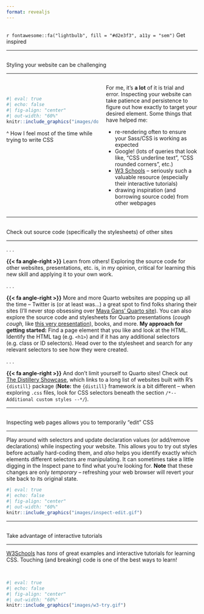 ```yaml
---
format: revealjs
---
```


##  {#get-inspired data-menu-title="Get inspired" background="#053660"}

<div class="page-center">
<div class="custom-subtitle">`r fontawesome::fa("lightbulb", fill = "#d2e3f3", a11y = "sem")` Get inspired</div>
</div>

---

##  {#trial-error data-menu-title="Styling = lots of trial & error"}

[Styling your website can be challenging]{.slide-title3}

<hr>

:::: {.columns}

::: {.column width="50%"}

<br>

```r
#| eval: true 
#| echo: false
#| fig-align: "center"
#| out-width: "60%" 
knitr::include_graphics("images/dont-know.gif")
```

::: {.body-text-s .gray-text .center-text .topbr}
^ How I feel most of the time while trying to write CSS
:::

:::

::: {.column width="50%"}

::: {.body-text}
For me, it’s **a lot** of it is trial and error. Inspecting your website can take patience and persistence to figure out how exactly to target your desired element. Some things that have helped me:
<!-- ...and honestly, ***a lot*** of it is trial and error. Inspecting (*reminder: right-click on an element in your website preview and choose "Inspect"*) your website can take patience and persistence to figure out how exactly to target your desired element. -->
:::

::: incremental
::: {.body-text}
- re-rendering often to ensure your Sass/CSS is working as expected
- Google! (lots of queries that look like, “CSS underline text”, “CSS rounded corners”, etc.)
- [W3 Schools](https://www.w3schools.com/css/default.asp) – seriously such a valuable resource (especially their interactive tutorials)
- drawing inspiration (and borrowing source code) from other webpages
:::
:::

:::

::::

---

##  {#look-at-other-sites data-menu-title="Look at other websites"}

[Check out source code (specifically the stylesheets) of other sites]{.slide-title2}

<hr>

. . . 

::: {.body-text .topbr .bottombr}
**{{< fa angle-right >}}** Learn from others! Exploring the source code for other websites, presentations, etc. is, in my opinion, critical for learning this new skill and applying it to your own work.
:::

. . . 

::: {.body-text .topbr .bottombr}
**{{< fa angle-right >}}** More and more Quarto websites are popping up all the time -- Twitter is (or at least was...) a great spot to find folks sharing their sites (I'll never stop obsessing over [Maya Gans' Quarto site](https://maya.rbind.io/)). You can also explore the source code and stylesheets for Quarto presentations (*cough cough,* like [this very presentation](https://github.com/UCSB-MEDS/customizing-quarto-websites)), books, and more. **My approach for getting started:** Find a page element that you like and look at the HTML. Identify the HTML tag (e.g. `<h1>`) and if it has any additional selectors (e.g. class or ID selectors). Head over to the stylesheet and search for any relevant selectors to see how they were created.
:::

. . . 

::: {.body-text .topbr .bottombr}
**{{< fa angle-right >}}** And don't limit yourself to Quarto sites! Check out [The Distillery Showcase](https://distillery.rbind.io/), which links to a long list of websites built with R's `{distill}` package (**Note:** the `{distill}` framework *is* a bit different -- when exploring `.css` files, look for CSS selectors beneath the section `/*-- Additional custom styles --*/`).
:::

---

##  {#inspect-edit data-menu-title="'Edit' while you Inspect"}

[Inspecting web pages allows you to temporarily "edit" CSS]{.slide-title3}

<hr>

::: {.body-text-s .bottombr}
Play around with selectors and update declaration values (or add/remove declarations) while inspecting your website. This allows you to try out styles before actually hard-coding them, and *also* helps you identify exactly which elements different selectors are manipulating. It can sometimes take a little digging in the Inspect pane to find what you're looking for. **Note** that these changes are only *temporary* -- refreshing your web browser will revert your site back to its original state.
:::

```r
#| eval: true 
#| echo: false
#| fig-align: "center"
#| out-width: "60%" 
knitr::include_graphics("images/inspect-edit.gif")
```

---

##  {#interactive-tutorials data-menu-title="Interactive tutorials"}

[Take advantage of interactive tutorials]{.slide-title}

<hr>

::: {.body-text .bottombr}
[W3Schools](https://www.w3schools.com/css/default.asp) has *tons* of great examples and interactive tutorials for learning CSS. Touching (and breaking) code is one of the best ways to learn!
:::

<br>

```r
#| eval: true 
#| echo: false
#| fig-align: "center"
#| out-width: "60%" 
knitr::include_graphics("images/w3-try.gif")
```
